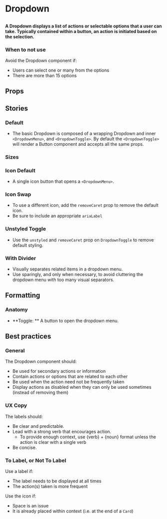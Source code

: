 
# Dropdown

##

<h4>
  A Dropdown displays a list of actions or selectable options that a user can take.
  Typically contained within a button, an action is initiated based on the selection.
</h4>

<Canvas>
  <Story id="components-dropdown--default" />
</Canvas>


### When to not use
Avoid the Dropdown component if:

- Users can select one or many from the options
- There are more than 15 options

## Props

<ArgTypes of={Dropdown} />

## Stories

### Default

- The basic Dropdown is composed of a wrapping Dropdown and inner `<DropdownMenu>`, and `<DropdownToggle>`. By default the `<DropdownToggle>` will render a Button component and accepts all the same props.

<Canvas>
  <Story id="components-dropdown--default" />
</Canvas>

### Sizes

<Canvas>
  <Story id="components-dropdown--sizes" />
</Canvas>

### Icon Default
- A single icon button that opens a `<DropdownMenu>`.

<Canvas>
  <Story id="components-dropdown--icon-default" />
</Canvas>

### Icon Swap
- To use a different icon, add the `removeCaret` prop to remove the default icon.
- Be sure to include an appropriate `ariaLabel`

<Canvas>
  <Story id="components-dropdown--icon-swap" />
</Canvas>

### Unstyled Toggle
- Use the `unstyled` and `removeCaret` prop on `DropdownToggle` to remove default styling.

<Canvas>
  <Story id="components-dropdown--unstyled-toggle" />
</Canvas>

### With Divider

- Visually separates related items in a dropdown menu.
- Use sparingly, and only when necessary, to avoid cluttering the dropdown menu with too many visual separators.

<Canvas>
  <Story id="components-dropdown--with-divider" />
</Canvas>

## Formatting

### Anatomy
- **Toggle: ** A button to open the dropdown menu.


## Best practices


### General
The Dropdown component should:

- Be used for secondary actions or information
- Contain actions or options that are related to each other
- Be used when the action need not be frequently taken
- Display actions as disabled when they can only be used sometimes (instead of removing them)

### UX Copy

The labels should:

- Be clear and predictable.
- Lead with a strong verb that encourages action.
    - To provide enough context, use {verb} + {noun} format unless the action is clear with a single verb
- Be concise.

### To Label, or Not To Label

Use a label if:

- The label needs to be displayed at all times
- The action(s) taken is more frequent

Use the icon if:

- Space is an issue
- It is already placed within context (i.e. at the end of a `Card`)
